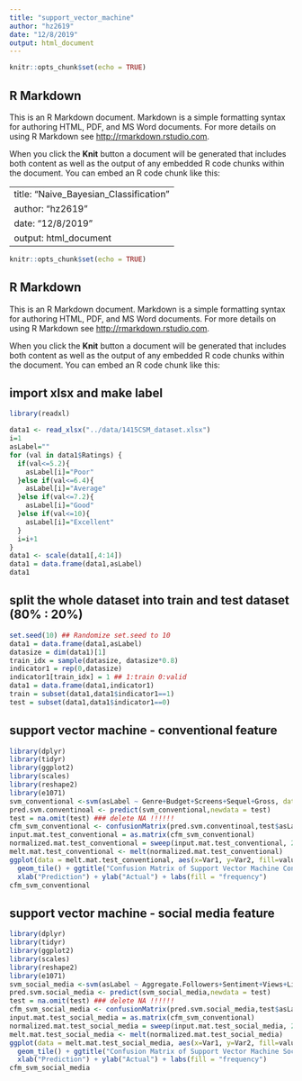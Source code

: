 ```yaml
---
title: "support_vector_machine"
author: "hz2619"
date: "12/8/2019"
output: html_document
---
```


```r
knitr::opts_chunk$set(echo = TRUE)
```

## R Markdown

This is an R Markdown document. Markdown is a simple formatting syntax for authoring HTML, PDF, and MS Word documents. For more details on using R Markdown see <http://rmarkdown.rstudio.com>.

When you click the **Knit** button a document will be generated that includes both content as well as the output of any embedded R code chunks within the document. You can embed an R code chunk like this:

---
title: "Naive_Bayesian_Classification"
author: "hz2619"
date: "12/8/2019"
output: html_document
---

```r
knitr::opts_chunk$set(echo = TRUE)
```

## R Markdown

This is an R Markdown document. Markdown is a simple formatting syntax for authoring HTML, PDF, and MS Word documents. For more details on using R Markdown see <http://rmarkdown.rstudio.com>.

When you click the **Knit** button a document will be generated that includes both content as well as the output of any embedded R code chunks within the document. You can embed an R code chunk like this:

## import xlsx and make label
```r
library(readxl)

data1 <- read_xlsx("../data/1415CSM_dataset.xlsx")
i=1
asLabel=""
for (val in data1$Ratings) {
  if(val<=5.2){
    asLabel[i]="Poor"
  }else if(val<=6.4){
    asLabel[i]="Average"
  }else if(val<=7.2){
    asLabel[i]="Good"
  }else if(val<=10){
    asLabel[i]="Excellent"
  }
  i=i+1
}
data1 <- scale(data1[,4:14])
data1 = data.frame(data1,asLabel)
data1 
```


## split the whole dataset into train and test dataset (80% : 20%)
```r
set.seed(10) ## Randomize set.seed to 10
data1 = data.frame(data1,asLabel)
datasize = dim(data1)[1]
train_idx = sample(datasize, datasize*0.8)
indicator1 = rep(0,datasize)
indicator1[train_idx] = 1 ## 1:train 0:valid
data1 = data.frame(data1,indicator1)
train = subset(data1,data1$indicator1==1)
test = subset(data1,data1$indicator1==0)
```
## support vector machine - conventional feature
```r
library(dplyr)
library(tidyr)
library(ggplot2)
library(scales)
library(reshape2)
library(e1071)
svm_conventional <-svm(asLabel ~ Genre+Budget+Screens+Sequel+Gross, data = train,kernel = "polynomial",gemma = 0.9, coef0 = 3, degree = 4) ## hyperplane
pred.svm.conventinoal <- predict(svm_conventional,newdata = test)
test = na.omit(test) ### delete NA !!!!!!
cfm_svm_conventional <- confusionMatrix(pred.svm.conventinoal,test$asLabel)
input.mat.test_conventional = as.matrix(cfm_svm_conventional)
normalized.mat.test_conventional = sweep(input.mat.test_conventional, 2, colSums(input.mat.test_conventional), "/" )
melt.mat.test_conventional <- melt(normalized.mat.test_conventional)
ggplot(data = melt.mat.test_conventional, aes(x=Var1, y=Var2, fill=value)) + 
  geom_tile() + ggtitle("Confusion Matrix of Support Vector Machine Conventional Feature") +
  xlab("Prediction") + ylab("Actual") + labs(fill = "frequency")
cfm_svm_conventional
```
## support vector machine - social media feature
```r
library(dplyr)
library(tidyr)
library(ggplot2)
library(scales)
library(reshape2)
library(e1071)
svm_social_media <-svm(asLabel ~ Aggregate.Followers+Sentiment+Views+Likes+Dislikes+Comments, data = train,kernel = "polynomial",coef0 = 4) ### hyperplane
pred.svm.social_media <- predict(svm_social_media,newdata = test)
test = na.omit(test) ### delete NA !!!!!!
cfm_svm_social_media <- confusionMatrix(pred.svm.social_media,test$asLabel)
input.mat.test_social_media = as.matrix(cfm_svm_conventional)
normalized.mat.test_social_media = sweep(input.mat.test_social_media, 2, colSums(input.mat.test_social_media), "/" )
melt.mat.test_social_media <- melt(normalized.mat.test_social_media)
ggplot(data = melt.mat.test_social_media, aes(x=Var1, y=Var2, fill=value)) + 
  geom_tile() + ggtitle("Confusion Matrix of Support Vector Machine Social Media Feature") +
  xlab("Prediction") + ylab("Actual") + labs(fill = "frequency")
cfm_svm_social_media
```
